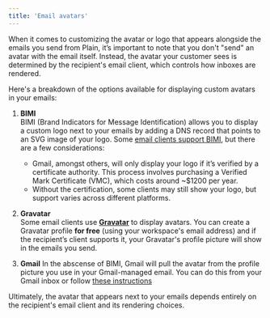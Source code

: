 ```yaml
---
title: 'Email avatars'
---
```


When it comes to customizing the avatar or logo that appears alongside the emails you send from Plain, it’s important to note that you don't "send" an avatar with the email itself. Instead, the avatar your customer sees is determined by the recipient's email client, which controls how inboxes are rendered.

Here's a breakdown of the options available for displaying custom avatars in your emails:

1. **BIMI**  
   BIMI (Brand Indicators for Message Identification) allows you to display a custom logo next to your emails by adding a DNS record that points to an SVG image of your logo. Some [email clients support BIMI](https://support.google.com/a/answer/10911320), but there are a few considerations:

   - Gmail, amongst others, will only display your logo if it’s verified by a certificate authority. This process involves purchasing a Verified Mark Certificate (VMC), which costs around ~$1200 per year.
   - Without the certification, some clients may still show your logo, but support varies across different platforms.

2. **Gravatar**  
   Some email clients use [**Gravatar**](https://gravatar.com/) to display avatars. You can create a Gravatar profile **for free** (using your workspace's email address) and if the recipient’s client supports it, your Gravatar's profile picture will show in the emails you send.

3. **Gmail**
   In the abscense of BIMI, Gmail will pull the avatar from the profile picture you use in your Gmail-managed email. You can do this from your Gmail inbox or follow [these instructions](https://support.google.com/mail/answer/35529)

Ultimately, the avatar that appears next to your emails depends entirely on the recipient's email client and its rendering choices.
